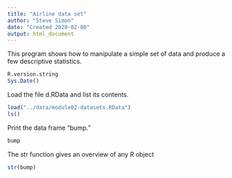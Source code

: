 ```yaml
---
title: "Airline data set"
author: "Steve Simon"
date: "Created 2020-02-08"
output: html_document
---
```


This program shows how to manipulate a simple set 
of data and produce a few descriptive statistics.

```r
R.version.string
Sys.Date()
```

Load the file d.RData and list its contents.

```r
load("../data/module02-datasets.RData")
ls()
```

Print the data frame "bump."

```r
bump
```

The str function gives an overview of any R object

```r
str(bump)
```
